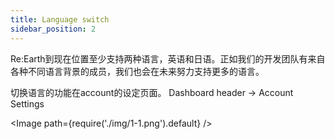 ```yaml
---
title: Language switch
sidebar_position: 2
---
```


Re:Earth到现在位置至少支持两种语言，英语和日语。正如我们的开发团队有来自各种不同语言背景的成员，我们也会在未来努力支持更多的语言。

切换语言的功能在account的设定页面。
Dashboard header -> Account Settings

<Image path={require('./img/1-1.png').default} />


